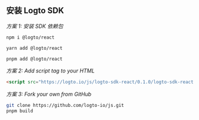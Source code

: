 
## 安装 Logto SDK

_方案 1: 安装 SDK 依赖包_

<Tabs>
<TabItem value="npm" label="npm">

```bash
npm i @logto/react
```

</TabItem>
<TabItem value="yarn" label="Yarn">

```bash
yarn add @logto/react
```

</TabItem>
<TabItem value="pnpm" label="pnpm">

```bash
pnpm add @logto/react
```

</TabItem>
</Tabs>

_方案 2: Add script tag to your HTML_

```html
<script src="https://logto.io/js/logto-sdk-react/0.1.0/logto-sdk-react.production.js" />
```

_方案 3: Fork your own from GitHub_

```bash
git clone https://github.com/logto-io/js.git
pnpm build
```
